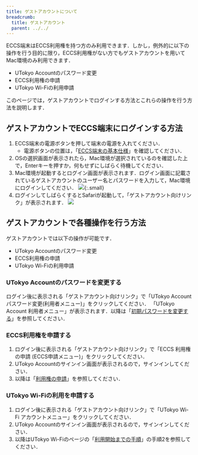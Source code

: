 ```yaml
---
title: ゲストアカウントについて
breadcrumb:
  title: ゲストアカウント
  parent: ../../
---
```



<WwweccEol systemName="ECCS端末"/>

ECCS端末はECCS利用権を持つ方のみ利用できます．しかし，例外的に以下の操作を行う目的に限り，ECCS利用権がない方でもゲストアカウントを用いてMac環境のみ利用できます．

- UTokyo Accountのパスワード変更
- ECCS利用権の申請
- UTokyo Wi-Fiの利用申請

このページでは，ゲストアカウントでログインする方法とこれらの操作を行う方法を説明します．

## ゲストアカウントでECCS端末にログインする方法

1. ECCS端末の電源ボタンを押して端末の電源を入れてください．
   - 電源ボタンの位置は，「[ECCS端末の基本仕様](/eccs/overview/spec)」を確認してください．
2. OSの選択画面が表示されたら，Mac環境が選択されているのを確認した上で，Enterキーを押すか，何もせずにしばらく待機してください．
3. Mac環境が起動するとログイン画面が表示されます．ログイン画面に記載されているゲストアカウントのユーザー名とパスワードを入力して，Mac環境にログインしてください．
   ![](newuser-login.png){:.small}
4. ログインしてしばらくするとSafariが起動して，「ゲストアカウント向けリンク」が表示されます．
   ![](newuser-toppage.png)

## ゲストアカウントで各種操作を行う方法

ゲストアカウントでは以下の操作が可能です．

- UTokyo Accountのパスワード変更
- ECCS利用権の申請
- UTokyo Wi-Fiの利用申請

### UTokyo Accountのパスワードを変更する

ログイン後に表示される「ゲストアカウント向けリンク」で「UTokyo Account パスワード変更(利用者メニュー)」をクリックしてください．
「UTokyo Account 利用者メニュー」が表示されます．以降は「[初期パスワードを変更する](/utokyo_account/#change-initial-password)」を参照してください．

### ECCS利用権を申請する

1. ログイン後に表示される「ゲストアカウント向けリンク」で「ECCS 利用権の申請 (ECCS申請メニュー)」をクリックしてください．
2. UTokyo Accountのサインイン画面が表示されるので，サインインしてください．
3. 以降は「[利用権の申請](/eccs/overview/right-application)」を参照してください．

### UTokyo Wi-Fiの利用を申請する

1. ログイン後に表示される「ゲストアカウント向けリンク」で「UTokyo Wi-Fi アカウントメニュー」をクリックしてください．
2. UTokyo Accountのサインイン画面が表示されるので，サインインしてください．
3. 以降はUTokyo Wi-Fiのページの「[利用開始までの手順](/utokyo_wifi/#initial-setup)」の手順2を参照してください．
